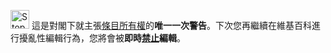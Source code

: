 [[Image:Stop hand nuvola.svg|30px|alt=|link=]] 這是對閣下就主張[[wp:OWN|條目所有權]]的'''唯一一次警告'''。下次您再繼續在維基百科進行擾亂性編輯行為，您將會被'''即時[[wp:封禁方针|禁止]]編輯'''。{{{2|}}}<!-- Template:uw-own4im --><noinclude>

{{Templatesnotice|series = uw-own|max = 4im|s1 = uw-o4im|notwinkle=yes}}